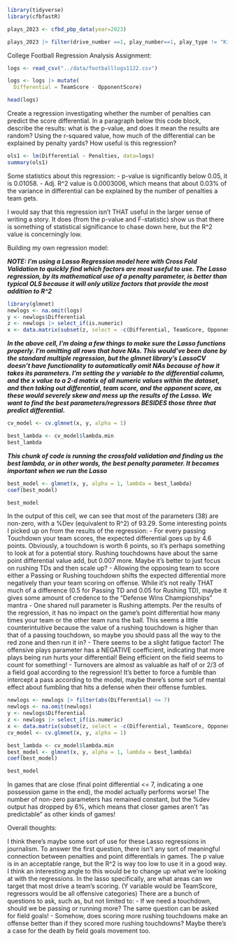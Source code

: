 ```r
library(tidyverse)
library(cfbfastR)
```

```r
plays_2023 <- cfbd_pbp_data(year=2023)

```
```r
plays_2023 |> filter(drive_number ==1, play_number==1, play_type != "Kickoff") |> distinct(home, play_type)
```


College Football Regression Analysis Assignment:
```r
logs <- read_csv("../data/footballlogs1122.csv")

logs <- logs |> mutate(
  Differential = TeamScore - OpponentScore)

head(logs)
```

Create a regression investigating whether the number of penalties can predict the score differential. In a paragraph below this code block, describe the results: what is the p-value, and does it mean the results are random? Using the r-squared value, how much of the differential can be explained by penalty yards? How useful is this regression?
```r
ols1 <- lm(Differential ~ Penalties, data=logs)
summary(ols1)
```
Some statistics about this regression:
- p-value is significantly below 0.05, it is 0.01058.
- Adj. R^2 value is 0.0003006, which means that about 0.03% of the variance in differential can be explained by the number of penalties a team gets.

I would say that this regression isn't THAT useful in the larger sense of writing a story. It does (from the p-value and F-statistic) show us that there is something of statistical significance to chase down here, but the R^2 value is concerningly low.

Building my own regression model:

***NOTE: I'm using a Lasso Regression model here with Cross Fold Validation to quickly find which factors are most useful to use. The Lasso regression, by its mathematical use of a penalty parameter, is better than typical OLS because it will only utilize factors that provide the most addition to R^2***

```r
library(glmnet)
newlogs <- na.omit(logs)
y <- newlogs$Differential
z <- newlogs |> select_if(is.numeric)
x <- data.matrix(subset(z, select = -c(Differential, TeamScore, OpponentScore, Game, month, year)))
```
***In the above cell, I'm doing a few things to make sure the Lasso functions properly. I'm omitting all rows that have NAs. This would've been done by the standard multiple regression, but the glmnet library's LassoCV doesn't have functionality to automatically omit NAs because of how it takes its parameters. I'm setting the y variable to the differential column, and the x value to a 2-d matrix of all numeric values within the dataset, and then taking out differential, team score, and the opponent score, as these would severely skew and mess up the results of the Lasso. We want to find the best parameters/regressors BESIDES those three that predict differential.***

```r
cv_model <- cv.glmnet(x, y, alpha = 1)

best_lambda <- cv_model$lambda.min
best_lambda
```

***This chunk of code is running the crossfold validation and finding us the best lambda, or in other words, the best penalty parameter. It becomes important when we run the Lasso***

```r
best_model <- glmnet(x, y, alpha = 1, lambda = best_lambda)
coef(best_model)
```
```r
best_model
```


In the output of this cell, we can see that most of the parameters (38) are non-zero, with a %Dev (equivalent to R^2) of 93.29. Some interesting points I picked up on from the results of the regression:
- For every passing Touchdown your team scores, the expected differential goes up by 4.6 points. Obviously, a touchdown is worth 6 points, so it's perhaps something to look at for a potential story. Rushing touchdowns have about the same point differential value add, but 0.007 more. Maybe it's better to just focus on rushing TDs and then scale up?
- Allowing the opposing team to score either a Passing or Rushing touchdown shifts the expected differential more negatively than your team scoring on offense. While it's not really THAT much of a difference (0.5 for Passing TD and 0.05 for Rushing TD), maybe it gives some amount of credence to the "Defense Wins Championships" mantra
- One shared null parameter is Rushing attempts. Per the results of the regression, it has no impact on the game's point differential how many times your team or the other team runs the ball. This seems a little counterintuitive because the value of a rushing touchdown is higher than that of a passing touchdown, so maybe you should pass all the way to the red zone and then run it in?
- There seems to be a slight fatigue factor! The offensive plays parameter has a NEGATIVE coefficient, indicating that more plays being run hurts your differential! Being efficient on the field seems to count for something!
- Turnovers are almost as valuable as half of or 2/3 of a field goal according to the regression! It's better to force a fumble than intercept a pass according to the model, maybe there's some sort of mental effect about fumbling that hits a defense when their offense fumbles.


```r
newlogs <- newlogs |> filter(abs(Differential) <= 7)
newlogs <- na.omit(newlogs)
y <- newlogs$Differential
z <- newlogs |> select_if(is.numeric)
x <- data.matrix(subset(z, select = -c(Differential, TeamScore, OpponentScore, Game, month, year)))
cv_model <- cv.glmnet(x, y, alpha = 1)

best_lambda <- cv_model$lambda.min
best_model <- glmnet(x, y, alpha = 1, lambda = best_lambda)
coef(best_model)
```
```r
best_model
```

In games that are close (final point differential <= 7, indicating a one possession game in the end), the model actually performs worse! The number of non-zero parameters has remained constant, but the %dev output has dropped by 6%, which means that closer games aren't "as predictable" as other kinds of games!

Overall thoughts:

I think there's maybe some sort of use for these Lasso regressions in journalism. To answer the first question, there isn't any sort of meaningful connection between penalties and point differentials in games. The p value is in an acceptable range, but the R^2 is way too low to use it in a good way. I think an interesting angle to this would be to change up what we're looking at with the regressions. In the lasso specifically, are what areas can we target that most drive a team's scoring. (Y variable would be TeamScore, regressors would be all offensive categories) There are a bunch of questions to ask, such as, but not limited to:
- If we need a touchdown, should we be passing or running more? The same question can be asked for field goals!
- Somehow, does scoring more rushing touchdowns make an offense better than if they scored more rushing touchdowns? Maybe there's a case for the death by field goals movement too.